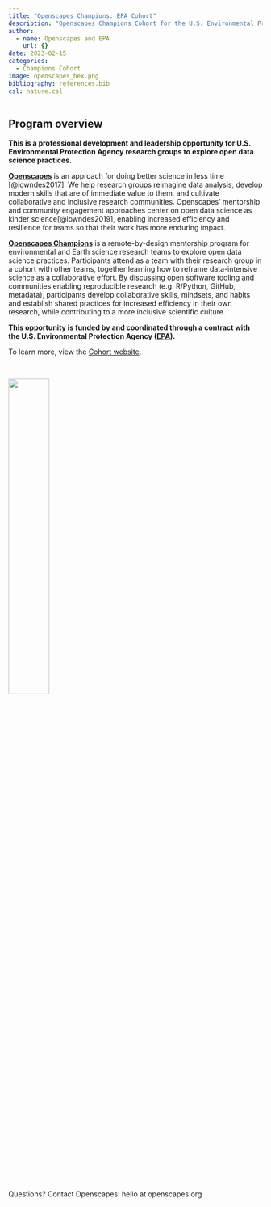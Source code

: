 ```yaml
---
title: "Openscapes Champions: EPA Cohort"
description: "Openscapes Champions Cohort for the U.S. Environmental Protection Agency (EPA)"
author:
  - name: Openscapes and EPA
    url: {}
date: 2023-02-15
categories:
  - Champions Cohort
image: openscapes_hex.png
bibliography: references.bib
csl: nature.csl
---
```


## Program overview

**This is a professional development and leadership opportunity for U.S. Environmental Protection Agency research groups to explore open data science practices.**

[**Openscapes**](https://openscapes.org) is an approach for doing better science in less time [@lowndes2017]. We help research groups reimagine data analysis, develop modern skills that are of immediate value to them, and cultivate collaborative and inclusive research communities. Openscapes' mentorship and community engagement approaches center on open data science as kinder science[@lowndes2019], enabling increased efficiency and resilience for teams so that their work has more enduring impact.

<!-- [^1]: [blogs.scientificamerican.com/observations/open-software-means-kinder-science](https://blogs.scientificamerican.com/observations/open-software-means-kinder-science) -->

[**Openscapes Champions**](https://www.openscapes.org/champions/) is a remote-by-design mentorship program for environmental and Earth science research teams to explore open data science practices. Participants attend as a team with their research group in a cohort with other teams, together learning how to reframe data-intensive science as a collaborative effort. By discussing open software tooling and communities enabling reproducible research (e.g. R/Python, GitHub, metadata), participants develop collaborative skills, mindsets, and habits and establish shared practices for increased efficiency in their own research, while contributing to a more inclusive scientific culture.

**This opportunity is funded by and coordinated through a contract with the U.S. Environmental Protection Agency ([EPA](https://www.epa.gov/)).**

To learn more, view the [Cohort website](https://openscapes.github.io/2023-epa/).

<br>

![](openscapes_hex.png){width="40%" fig-align="center" fig-alt="logo of Openscapes, hexagonal"}

<br>

Questions? Contact Openscapes: hello at openscapes.org
